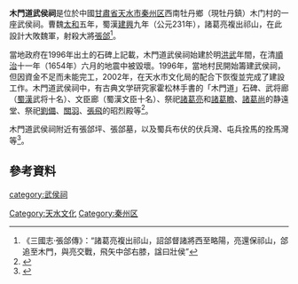 '''木門道武侯祠'''是位於中國[[甘肃省|甘肅省]][[天水市|天水市]][[秦州区|秦州区]]西南牡丹鄉（現牡丹鎮）木门村的一座武侯祠。曹魏[[太和_(曹叡)|太和]]五年，蜀漢[[建兴_(刘禅)|建興]]九年（公元231年），諸葛亮複出祁山，在此設計大敗魏軍，射殺大將[[張郃|張郃]]<ref>《三國志·張郃傳》：“諸葛亮複出祁山，詔郃督諸將西至略陽，亮還保祁山，郃追至木門，與亮交戰，飛矢中郃右膝，諡曰壯侯”</ref>。

當地政府在1996年出土的石碑上記載，木門道武侯祠始建於明[[洪武|洪武]]年間，在清[[顺治|順治]]十一年（1654年）六月的地震中被毀壞。1996年，當地村民開始籌建武侯祠，但因資金不足而未能完工，2002年，在天水市文化局的配合下恢復並完成了建設工作。木門道武侯祠中，有古典文学研究家霍松林手書的「木門道」石碑、武将廊（[[蜀漢|蜀漢]]武将十名）、文臣廊（蜀漢文臣十名）、祭祀[[諸葛亮|諸葛亮]]和[[諸葛瞻|諸葛瞻]]、[[諸葛尚|諸葛尚]]的静遠堂、祭祀[[劉備|劉備]]、[[關羽|關羽]]、[[張飛|張飛]]的昭烈殿等<ref>{{Cite web|title=三國遺址探訪：木門道武侯祠|url=http://sanguo.china-world.info/28013/|accessdate=|author=|date=2017-02-25|format=|publisher=|language=ja|archive-date=2021-02-06|archive-url=https://web.archive.org/web/20210206074854/http://sanguo.china-world.info/28013/|dead-url=no}}</ref>。

木門道武侯祠附近有張郃坪、張郃墓，以及蜀兵布伏的伏兵灣、屯兵拴馬的拴馬灣等<ref>{{Cite web|title=尋三國：木門道|url=http://searchsanguo.blogspot.com/2015/10/blog-post_8.html|accessdate=|author=|date=|format=|publisher=|language=}}</ref>。

==參考資料==
{{reflist}}

[[category:武侯祠|category:武侯祠]]
[[Category:天水文化|Category:天水文化]]
[[Category:秦州区|Category:秦州区]]